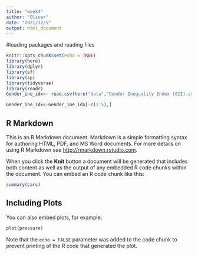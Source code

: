 ```yaml
---
title: "week4"
author: "Oliver"
date: "2021/12/5"
output: html_document
---
```

#loading packages and reading files

```r
knitr::opts_chunk$set(echo = TRUE)
library(here)
library(dplyr)
library(sf)
library(sp)
library(tidyverse)
library(readr)
Gender_ine_idx<- read.csv(here("data","Gender Inequality Index (GII).csv"), header = TRUE, sep = ",", encoding = "latin1")

Gender_ine_idx<-Gender_ine_idx[-c(1:5),]


```

## R Markdown

This is an R Markdown document. Markdown is a simple formatting syntax for authoring HTML, PDF, and MS Word documents. For more details on using R Markdown see <http://rmarkdown.rstudio.com>.

When you click the **Knit** button a document will be generated that includes both content as well as the output of any embedded R code chunks within the document. You can embed an R code chunk like this:

```r
summary(cars)
```

## Including Plots

You can also embed plots, for example:

```r
plot(pressure)
```

Note that the `echo = FALSE` parameter was added to the code chunk to prevent printing of the R code that generated the plot.
